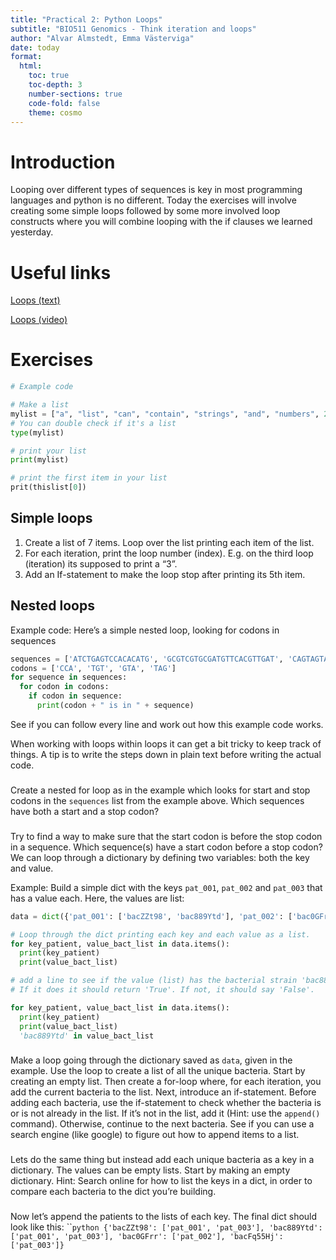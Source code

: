 ```yaml
---
title: "Practical 2: Python Loops"
subtitle: "BIO511 Genomics - Think iteration and loops"
author: "Alvar Almstedt, Emma Västerviga"
date: today
format: 
  html:
    toc: true
    toc-depth: 3
    number-sections: true
    code-fold: false
    theme: cosmo
---
```


# Introduction

Looping over different types of sequences is key in most programming languages and python is no different. Today the exercises will involve creating some simple loops followed by some more involved loop constructs where you will combine looping with the if clauses we learned yesterday. 



# Useful links
[Loops (text)](https://www.dataquest.io/blog/python-for-loop-tutorial/)

[Loops (video)](https://www.youtube.com/watch?v=ZPSES_gtm5U)

# Exercises



```python
# Example code

# Make a list
mylist = ["a", "list", "can", "contain", "strings", "and", "numbers", 2]
# You can double check if it's a list
type(mylist)

# print your list
print(mylist)

# print the first item in your list
prit(thislist[0])
```

## Simple loops 
1. Create a list of 7 items. Loop over the list printing each item of the list. 
2. For each iteration, print the loop number (index). E.g. on the third loop (iteration) its supposed to print a "3".
3. Add an If-statement to make the loop stop after printing its 5th item. 

## Nested loops
Example code: Here's a simple nested loop, looking for codons in sequences
```python
sequences = ['ATCTGAGTCCACACATG', 'GCGTCGTGCGATGTTCACGTTGAT', 'CAGTAGTACTCAGT', 'GGTATGCTAGACGAGATCTAATA']
codons = ['CCA', 'TGT', 'GTA', 'TAG']
for sequence in sequences:
  for codon in codons:
    if codon in sequence:
      print(codon + " is in " + sequence)
```
See if you can follow every line and work out how this example code works.


When working with loops within loops it can get a bit tricky to keep track of things. A tip is to write the steps down in plain text before writing the actual code.
 

###
Create a nested for loop as in the example which looks for start and stop codons in the `sequences` list from the example above.
Which sequences have both a start and a stop codon?

###
Try to find a way to make sure that the start codon is before the stop codon in a sequence.
Which sequence(s) have a start codon before a stop codon? 
We can loop through a dictionary by defining two variables: both the key and value.

Example:
Build a simple dict with the keys `pat_001`, `pat_002` and `pat_003` that has a value each. Here, the values are list:
```python
data = dict({'pat_001': ['bacZZt98', 'bac889Ytd'], 'pat_002': ['bac0GFrr'], 'pat_003': ['bac889Ytd', 'bacFq55Hj', 'bacZZt98']})

# Loop through the dict printing each key and each value as a list.
for key_patient, value_bact_list in data.items():  
  print(key_patient)
  print(value_bact_list)

# add a line to see if the value (list) has the bacterial strain 'bac889Ytd'. 
# If it does it should return 'True'. If not, it should say 'False'.

for key_patient, value_bact_list in data.items():  
  print(key_patient)
  print(value_bact_list)
  'bac889Ytd' in value_bact_list
```
###
Make a loop going through the dictionary saved as `data`, given in the example.
Use the loop to create a list of all the unique bacteria.
Start by creating an empty list. Then create a for-loop where, for each iteration, you add the current bacteria to the list.
Next, introduce an if-statement. Before adding each bacteria, use the if-statement to check whether the bacteria is or is not already in the list. 
If it's not in the list, add it (Hint: use the `append()` command). Otherwise, continue to the next bacteria. See if you can use a search engine (like google) to figure out how to append items to a list. 

###
Lets do the same thing but instead add each unique bacteria as a key in a dictionary. The values can be empty lists.
Start by making an empty dictionary. Hint: Search online for how to list the keys in a dict, in order to compare each bacteria to the dict you're building. 

###
Now let's append the patients to the lists of each key.
The final dict should look like this: 
````python
{'bacZZt98': ['pat_001', 'pat_003'], 'bac889Ytd': ['pat_001', 'pat_003'], 'bac0GFrr': ['pat_002'], 'bacFq55Hj': ['pat_003']}
``
